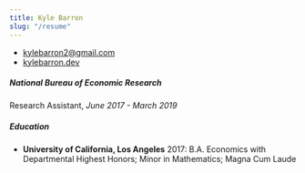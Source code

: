 ```yaml
---
title: Kyle Barron
slug: "/resume"
---
```


- [kylebarron2@gmail.com](mailto:kylebarron2@gmail.com)
- [kylebarron.dev](https://kylebarron.dev)

##### National Bureau of Economic Research

Research Assistant, _June 2017 - March 2019_


##### Education

- **University of California, Los Angeles** 2017: B.A. Economics with Departmental Highest Honors; Minor in Mathematics; Magna Cum Laude
